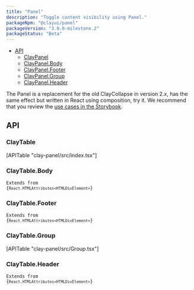```yaml
---
title: "Panel"
description: "Toggle content visibility using Panel."
packageNpm: "@clayui/panel"
packageVersion: "3.0.0-milestone.2"
packageStatus: "Beta"
---
```



<div class="nav-toc-absolute">
<div class="nav-toc">

- [API](#api)
  - [ClayPanel](#claypanel)
  - [ClayPanel.Body](#claypanel.body)
  - [ClayPanel.Footer](#claypanel.footer)
  - [ClayPanel.Group](#claypanel.group)
  - [ClayPanel.Header](#claypanel.header)

</div>
</div>

The Panel is a replacement for the old ClayCollapse in version 2.x, has the same effect but written in React using composition, try it. We recommend that you review the [use cases in the Storybook](https://storybook.clayui.com/?path=/story/claypanel--default).

<Panel />

## API

### ClayTable

<div>
	[APITable "clay-panel/src/index.tsx"]
</div>

### ClayTable.Body

<code class="list-api-item-type">Extends from {`React.HTMLAttributes<HTMLDivElement>`}</code>

### ClayTable.Footer

<code class="list-api-item-type">Extends from {`React.HTMLAttributes<HTMLDivElement>`}</code>

### ClayTable.Group

<div>
	[APITable "clay-panel/src/Group.tsx"]
</div>

### ClayTable.Header

<code class="list-api-item-type">Extends from {`React.HTMLAttributes<HTMLDivElement>`}</code>
